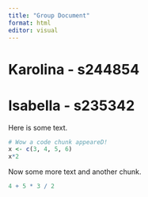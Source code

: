 ```yaml
---
title: "Group Document"
format: html
editor: visual
---
```


# Karolina - s244854

# Isabella - s235342

Here is some text.

```r
# Wow a code chunk appeareD!
x <- c(3, 4, 5, 6)
x*2
```

Now some more text and another chunk.

```r
4 + 5 * 3 / 2
```
